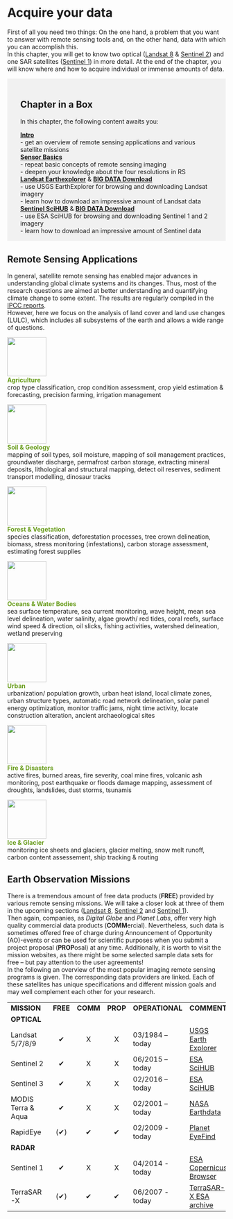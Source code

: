 
# Acquire your data {#acquire-your-data .entry-title}

First of all you need two things: On the one hand, a problem that you want to answer with remote sensing tools and, on the other hand, data with which you can accomplish this.\
In this chapter, you will get to know two optical ([Landsat 8](./SensorBasics.qmd#landsat-8) & [Sentinel 2](./SensorBasics.qmd#sentinel-2)) and one SAR satellites ([Sentinel 1](./SensorBasics.qmd#sentinel-1)) in more detail. At the end of the chapter, you will know where and how to acquire individual or immense amounts of data.

::: {style="background-color: #f1f1f1;padding: 18px 30px 1px;margin-bottom: 30px"}
## Chapter in a Box

In this chapter, the following content awaits you:

[**Intro**](./Acquireyourdata.qmd#remotesensingapp)\
- get an overview of remote sensing applications and various satellite missions\
[**Sensor Basics**](./SensorBasics.qmd)\
- repeat basic concepts of remote sensing imaging\
- deepen your knowledge about the four resolutions in RS\
[**Landsat Earthexplorer**](./Download.qmd#landsatEarth) & [**BIG DATA Download**](./Download.qmd#Landsatbigdata)\
- use USGS EarthExplorer for browsing and downloading Landsat imagery\
- learn how to download an impressive amount of Landsat data\
[**Sentinel SciHUB**](./Download.qmd#SentinelScihub) & [**BIG DATA Download**](./Download.qmd#Sentinelbigdata)\
- use ESA SciHUB for browsing and downloading Sentinel 1 and 2 imagery\
- learn how to download an impressive amount of Sentinel data
:::

## Remote Sensing Applications {#remotesensingapp}

In general, satellite remote sensing has enabled major advances in understanding global climate systems and its changes. Thus, most of the research questions are aimed at better understanding and quantifying climate change to some extent. The results are regularly compiled in the [IPCC reports](https://www.ipcc.ch/report/ar5/){target="_blank" rel="noopener"}.\
However, here we focus on the analysis of land cover and land use changes (LULC), which includes all subsystems of the earth and allows a wide range of questions.

![](./img/icon_agriculture.png){.alignleft .size-full width="90"}\
[**Agriculture**]{style="color: #6b9e1f"}\
crop type classification, crop condition assessment, crop yield estimation & forecasting, precision farming, irrigation management

![](./img/icon_soil.png){.alignright .size-full width="90"}\
[**Soil & Geology**]{style="color: #6b9e1f"}\
mapping of soil types, soil moisture, mapping of soil management practices, groundwater discharge, permafrost carbon storage, extracting mineral deposits, lithological and structural mapping, detect oil reserves, sediment transport modelling, dinosaur tracks

![](./img/icon_forest.png){.alignleft .size-full width="90"}\
[**Forest & Vegetation**]{style="color: #6b9e1f"}\
species classification, deforestation processes, tree crown delineation, biomass, stress monitoring (infestations), carbon storage assessment, estimating forest supplies

![](./img/icon_water.png){.alignright .size-full width="90"}\
[**Oceans & Water Bodies**]{style="color: #6b9e1f"}\
sea surface temperature, sea current monitoring, wave height, mean sea level delineation, water salinity, algae growth/ red tides, coral reefs, surface wind speed & direction, oil slicks, fishing activities, watershed delineation, wetland preserving

![](./img/icon_city.png){.alignleft .size-full width="90"}\
[**Urban**]{style="color: #6b9e1f"}\
urbanization/ population growth, urban heat island, local climate zones, urban structure types, automatic road network delineation, solar panel energy optimization, monitor traffic jams, night time activity, locate construction alteration, ancient archaeological sites

![](./img/icon_fire.png){.alignright .size-full width="90"}\
[**Fire & Disasters**]{style="color: #6b9e1f"}\
active fires, burned areas, fire severity, coal mine fires, volcanic ash monitoring, post earthquake or floods damage mapping, assessment of droughts, landslides, dust storms, tsunamis

![](./img/icon_ice.png){.alignleft .size-full width="90"}\
[**Ice & Glacier**]{style="color: #6b9e1f"}\
monitoring ice sheets and glaciers, glacier melting, snow melt runoff, carbon content assessement, ship tracking & routing

## Earth Observation Missions

There is a tremendous amount of free data products (**FREE**) provided by various remote sensing missions. We will take a closer look at three of them in the upcoming sections ([Landsat 8](./SensorBasics.qmd#landsat-8), [Sentinel 2](./SensorBasics.qmd#sentinel-2) and [Sentinel 1](./SensorBasics.qmd#sentinel-1)).\
Then again, companies, as *Digital Globe* and *Planet Labs*, offer very high quality commercial data products (**COMM**ercial). Nevertheless, such data is sometimes offered free of charge during Announcement of Opportunity (AO)-events or can be used for scientific purposes when you submit a project proposal (**PROP**osal) at any time. Additionally, it is worth to visit the mission websites, as there might be some selected sample data sets for free -- but pay attention to the user agreements!\
In the following an overview of the most popular imaging remote sensing programs is given. The corresponding data providers are linked. Each of these satellites has unique specifications and different mission goals and may well complement each other for your research.

|                 |          |          |          |                 |                                                                                                   |
|:----------------|:--------:|:--------:|:--------:|-----------------|:--------------------------------------------------------------------------------------------------|
| **MISSION**     | **FREE** | **COMM** | **PROP** | **OPERATIONAL** | **COMMENT**                                                                                       |
| **OPTICAL**     |          |          |          |                 |                                                                                                   |
| Landsat 5/7/8/9 |    ✔     |    X     |    X     | 03/1984 – today | [USGS Earth Explorer](https://earthexplorer.usgs.gov/){target="_blank" rel="noopener"}            |
| Sentinel 2      |    ✔     |    X     |    X     | 06/2015 – today | [ESA SciHUB](https://dataspace.copernicus.eu/){target="_blank" rel="noopener"}            |
| Sentinel 3      |    ✔     |    X     |    X     | 02/2016 – today | [ESA SciHUB](https://dataspace.copernicus.eu/){target="_blank" rel="noopener"}            |
| MODIS Terra & Aqua      |    ✔     |    X     |    X     | 02/2001 – today | [NASA Earthdata](https://dataspace.copernicus.eu/){target="_blank" rel="noopener"}            |
| RapidEye        |    (✔)     |    ✔     |    ✔     | 02/2009 - today | [Planet EyeFind](https://www.planet.com/products/planet-imagery/){target="_blank" rel="noopener"} |
| **RADAR**       |          |          |          |                 |                                                                                                   |
| Sentinel 1      |    ✔     |    X     |    X     | 04/2014 - today | [ESA Copernicus Browser](https://dataspace.copernicus.eu/){target="_blank" rel="noopener"}            |
| TerraSAR-X      |    (✔)     |    ✔     |    ✔     | 06/2007 - today | [TerraSAR-X ESA archive](https://earth.esa.int/eogateway/catalog/terrasar-x-esa-archive/){target="_blank" rel="noopener"}    |

